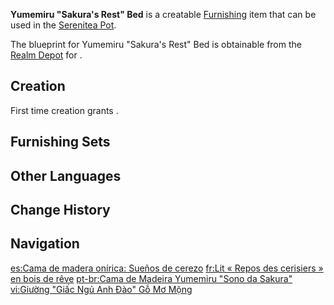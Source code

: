 {{Furnishing Infobox
|id             = 361403
|image          = Item Yumemiru Sakura's Rest Bed.png
|category       = Large Furnishing
|subcategory    = Bed
|quality        = 3
|adeptal_energy = 60
|load           = 137
|reduced_load   = 103
|description    = An Inazuman bed that incorporates designs from other lands. Inazumans are accustomed to laying a futon directly on the tatami, but no matter how good the material of the tatami is, it is still harder than a bed.<br>Some visitors from [[Liyue]] think that if they sleep on the ground for a long time, moisture and dampness will invade the body and affect their health. Thus, talented [[Inazuma]] craftsmen developed this new type of bed, which combines Inazuma's fabric with the comfort of a bed from other lands, which is sufficient to cater to the needs of various users.
|blueprint      = Realm Depot
}}
'''Yumemiru "Sakura's Rest" Bed''' is a creatable [[Furnishing]] item that can be used in the [[Serenitea Pot]].

The blueprint for Yumemiru "Sakura's Rest" Bed is obtainable from the [[Realm Depot]] for {{Item|Realm Currency|24|x=160}}.

==Creation==
First time creation grants {{Item|Trust|24|x=60}}.
{{Recipe
|type = Creation
|time = 14h
|Yumemiru Wood = 12
|sort = Yumemiru Wood
}}

==Furnishing Sets==
{{Craft Usage|type=Furnishing Set}}

==Other Languages==
{{Other Languages
|en      = Yumemiru "Sakura's Rest" Bed
|zhs     = 梦见木「樱眠」床榻
|zhs_rm  = Mèngjiàn-mù "Yīng Mián" Chuángtà
|zht     = 夢見木「櫻眠」床榻
|zht_rm  = Mèngjiàn-mù "Yīng Mián" Chuángtà
|zh_tl   = <!--use {{Lex|Yumemiru|zh}}-->
|ja      = 夢見の「櫻眠」寝台
|ja_rm   = Yumemiru no "Oumin" Shindai{{Assumed}}
|ja_tl   = {{Lex|Yumemiru|ja}} "Sakura Sleep" Bed
|ko      = 꿈<->의 나무 「벚꽃 잠」 침대
|ko_tl   = {{Lex|Yumemiru|ko}} Wood "Cherry Blossom Sleep" Bed
|es      = Cama de madera onírica: Sueños de cerezo
|es_tl   = {{Lex|Yumemiru|es}} Wood Bed: Cherry Tree Dreams
|fr      = Lit «&nbsp;Repos des cerisiers&nbsp;» en bois de rêve
|fr_tl   = Bed "Rest of the Cherry Trees" in {{Lex|Yumemiru|fr}} Wood
|ru      = Кровать из юмэмиру «Отдых сакуры»
|ru_tl   = Bed from Yumemiru "Sakura's Rest"
|th      = เตียงไม้ Yumemiru "ซากุระหลับใหล"
|th_rm   = 
|th_tl   = 
|vi      = Giường "Giấc Ngủ Anh Đào" Gỗ Mơ Mộng
|vi_tl   = {{Lex|Yumemiru|vi}} Wood "Sakura Sleep" Bed
|de      = Bett „Sakura-Traum“ aus Yumemiru-Holz
|de_tl   = Bed "Sakura Dream" from Yumemiru Wood
|id      = Ranjang Kayu Yumemiru: Sakura Terlelap
|id_tl   = Yumemiru Wooden Bed: Sleeping Sakura
|pt      = Cama de Madeira Yumemiru "Sono da Sakura"
|pt_tl   = 
|tr      = Yumemiru "Kiraz Uykusu" Yatağı
|tr_tl   = 
|it      = Letto Sogni di sakura in legno onirico
|it_tl   = <!--use {{Lex|Yumemiru|it}}-->
}}

==Change History==
{{Change History|2.2}}

==Navigation==
{{Furnishing Navbox|interior}}

[[es:Cama de madera onírica: Sueños de cerezo]]
[[fr:Lit « Repos des cerisiers » en bois de rêve]]
[[pt-br:Cama de Madeira Yumemiru "Sono da Sakura"]]
[[vi:Giường "Giấc Ngủ Anh Đào" Gỗ Mơ Mộng]]